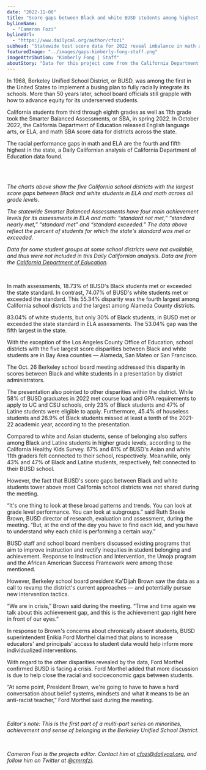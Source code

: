 ```yaml
---
date: "2022-11-08"
title: "Score gaps between Black and white BUSD students among highest in state"
bylineName:
  - "Cameron Fozi"
bylineUrl:
  - "https://www.dailycal.org/author/cfozi"
subhead: "Statewide test score data for 2022 reveal imbalance in math and English performance"
featuredImage: "../images/gaps-kimberly-fong-staff.png"
imageAttribution: "Kimberly Fong | Staff"
aboutStory: "Data for this project come from the California Department of Education."
---
```



In 1968, Berkeley Unified School District, or BUSD, was among the first in the United States to implement a busing plan to fully racially integrate its schools. More than 50 years later, school board officials still grapple with how to advance equity for its underserved students.

California students from third through eighth grades as well as 11th grade took the Smarter Balanced Assessments, or SBA, in spring 2022. In October 2022, the California Department of Education released English language arts, or ELA, and math SBA score data for districts across the state.

The racial performance gaps in math and ELA are the fourth and fifth highest in the state, a Daily Californian analysis of California Department of Education data found.

<br />
<GapStackedBarChart />
<br />

_The charts above show the five California school districts with the largest score gaps between Black and white students in ELA and math across all grade levels._

_The statewide Smarter Balanced Assessments have four main achievement levels for its assessments in ELA and math: “standard not met,” “standard nearly met,” “standard met” and “standard exceeded.” The data above reflect the percent of students for which the state's standard was met or exceeded._

_Data for some student groups at some school districts were not available, and thus were not included in this Daily Californian analysis. Data are from the <a href="https://caaspp-elpac.ets.org/caaspp/ResearchFileListSB?ps=true&lstTestYear=2022&lstTestType=B&lstCounty=00&lstDistrict=00000" target="_blank">California Department of Education</a>._

<br />

In math assessments, 18.73% of BUSD's Black students met or exceeded the state standard. In contrast, 74.07% of BUSD's white students met or exceeded the standard. This 55.34% disparity was the fourth largest among California school districts and the largest among Alameda County districts.

83.04% of white students, but only 30% of Black students, in BUSD met or exceeded the state standard in ELA assessments. The 53.04% gap was the fifth largest in the state.

With the exception of the Los Angeles County Office of Education, school districts with the five largest score disparities between Black and white students are in Bay Area counties — Alameda, San Mateo or San Francisco.

The Oct. 26 Berkeley school board meeting addressed this disparity in scores between Black and white students in a presentation by district administrators.

The presentation also pointed to other disparities within the district. While 58% of BUSD graduates in 2022 met course load and GPA requirements to apply to UC and CSU schools, only 23% of Black students and 47% of Latine students were eligible to apply. Furthermore, 45.4% of houseless students and 26.9% of Black students missed at least a tenth of the 2021-22 academic year, according to the presentation.

Compared to white and Asian students, sense of belonging also suffers among Black and Latine students in higher grade levels, according to the California Healthy Kids Survey. 67% and 61% of BUSD's Asian and white 11th graders felt connected to their school, respectively. Meanwhile, only 43% and 47% of Black and Latine students, respectively, felt connected to their BUSD school.

However, the fact that BUSD's score gaps between Black and white students tower above most California school districts was not shared during the meeting.

“It's one thing to look at these broad patterns and trends. You can look at grade level performance. You can look at subgroups.” said Ruth Steele Brown, BUSD director of research, evaluation and assessment, during the meeting. “But, at the end of the day you have to find each kid, and you have to understand why each child is performing a certain way.”

BUSD staff and school board members discussed existing programs that aim to improve instruction and rectify inequities in student belonging and achievement. Response to Instruction and Intervention, the Umoja program and the African American Success Framework were among those mentioned.

However, Berkeley school board president Ka'Dijah Brown saw the data as a call to revamp the district's current approaches — and potentially pursue new intervention tactics.

“We are in crisis,” Brown said during the meeting. “Time and time again we talk about this achievement gap, and this is the achievement gap right here in front of our eyes.”

In response to Brown's concerns about chronically absent students, BUSD superintendent Enikia Ford Morthel claimed that plans to increase educators' and principals' access to student data would help inform more individualized interventions.

With regard to the other disparities revealed by the data, Ford Morthel confirmed BUSD is facing a crisis. Ford Morthel added that more discussion is due to help close the racial and socioeconomic gaps between students.

“At some point, President Brown, we're going to have to have a hard conversation about belief systems, mindsets and what it means to be an anti-racist teacher,” Ford Morthel said during the meeting.

<br />

_Editor's note: This is the first part of a multi-part series on minorities, achievement and sense of belonging in the Berkeley Unified School District._

<br />

_Cameron Fozi is the projects editor. Contact him at [cfozi@dailycal.org](mailto:cfozi@dailycal.org), and follow him on Twitter at <a href="https://twitter.com/cmrnfzi" target="_blank">@cmrnfzi</a>._

